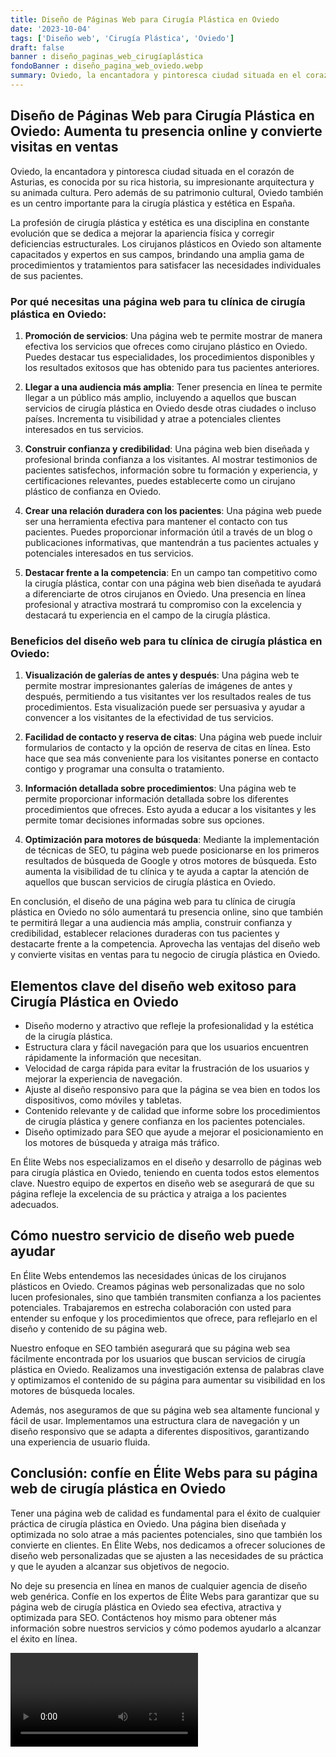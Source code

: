 ```yaml
---
title: Diseño de Páginas Web para Cirugía Plástica en Oviedo
date: '2023-10-04'
tags: ['Diseño web', 'Cirugía Plástica', 'Oviedo']
draft: false
banner : diseño_paginas_web_cirugíaplástica
fondoBanner : diseño_pagina_web_oviedo.webp
summary: Oviedo, la encantadora y pintoresca ciudad situada en el corazón de Asturias, es conocida por su rica historia, su impresionante arquitectura y su animada cultura. Pero además de su patrimonio cultural, Oviedo también es un centro importante para la cirugía plástica y estética en España. 
---
```


## Diseño de Páginas Web para Cirugía Plástica en Oviedo: Aumenta tu presencia online y convierte visitas en ventas

Oviedo, la encantadora y pintoresca ciudad situada en el corazón de Asturias, es conocida por su rica historia, su impresionante arquitectura y su animada cultura. Pero además de su patrimonio cultural, Oviedo también es un centro importante para la cirugía plástica y estética en España. 

La profesión de cirugía plástica y estética es una disciplina en constante evolución que se dedica a mejorar la apariencia física y corregir deficiencias estructurales. Los cirujanos plásticos en Oviedo son altamente capacitados y expertos en sus campos, brindando una amplia gama de procedimientos y tratamientos para satisfacer las necesidades individuales de sus pacientes. 

### Por qué necesitas una página web para tu clínica de cirugía plástica en Oviedo:

1. **Promoción de servicios**: Una página web te permite mostrar de manera efectiva los servicios que ofreces como cirujano plástico en Oviedo. Puedes destacar tus especialidades, los procedimientos disponibles y los resultados exitosos que has obtenido para tus pacientes anteriores.

2. **Llegar a una audiencia más amplia**: Tener presencia en línea te permite llegar a un público más amplio, incluyendo a aquellos que buscan servicios de cirugía plástica en Oviedo desde otras ciudades o incluso países. Incrementa tu visibilidad y atrae a potenciales clientes interesados en tus servicios.

3. **Construir confianza y credibilidad**: Una página web bien diseñada y profesional brinda confianza a los visitantes. Al mostrar testimonios de pacientes satisfechos, información sobre tu formación y experiencia, y certificaciones relevantes, puedes establecerte como un cirujano plástico de confianza en Oviedo.

4. **Crear una relación duradera con los pacientes**: Una página web puede ser una herramienta efectiva para mantener el contacto con tus pacientes. Puedes proporcionar información útil a través de un blog o publicaciones informativas, que mantendrán a tus pacientes actuales y potenciales interesados en tus servicios.

5. **Destacar frente a la competencia**: En un campo tan competitivo como la cirugía plástica, contar con una página web bien diseñada te ayudará a diferenciarte de otros cirujanos en Oviedo. Una presencia en línea profesional y atractiva mostrará tu compromiso con la excelencia y destacará tu experiencia en el campo de la cirugía plástica.

### Beneficios del diseño web para tu clínica de cirugía plástica en Oviedo:

1. **Visualización de galerías de antes y después**: Una página web te permite mostrar impresionantes galerías de imágenes de antes y después, permitiendo a tus visitantes ver los resultados reales de tus procedimientos. Esta visualización puede ser persuasiva y ayudar a convencer a los visitantes de la efectividad de tus servicios.

2. **Facilidad de contacto y reserva de citas**: Una página web puede incluir formularios de contacto y la opción de reserva de citas en línea. Esto hace que sea más conveniente para los visitantes ponerse en contacto contigo y programar una consulta o tratamiento.

3. **Información detallada sobre procedimientos**: Una página web te permite proporcionar información detallada sobre los diferentes procedimientos que ofreces. Esto ayuda a educar a los visitantes y les permite tomar decisiones informadas sobre sus opciones.

4. **Optimización para motores de búsqueda**: Mediante la implementación de técnicas de SEO, tu página web puede posicionarse en los primeros resultados de búsqueda de Google y otros motores de búsqueda. Esto aumenta la visibilidad de tu clínica y te ayuda a captar la atención de aquellos que buscan servicios de cirugía plástica en Oviedo.

En conclusión, el diseño de una página web para tu clínica de cirugía plástica en Oviedo no sólo aumentará tu presencia online, sino que también te permitirá llegar a una audiencia más amplia, construir confianza y credibilidad, establecer relaciones duraderas con tus pacientes y destacarte frente a la competencia. Aprovecha las ventajas del diseño web y convierte visitas en ventas para tu negocio de cirugía plástica en Oviedo.

<GifSeo />

<Cta />

## Elementos clave del diseño web exitoso para Cirugía Plástica en Oviedo

- Diseño moderno y atractivo que refleje la profesionalidad y la estética de la cirugía plástica.
- Estructura clara y fácil navegación para que los usuarios encuentren rápidamente la información que necesitan.
- Velocidad de carga rápida para evitar la frustración de los usuarios y mejorar la experiencia de navegación.
- Ajuste al diseño responsivo para que la página se vea bien en todos los dispositivos, como móviles y tabletas.
- Contenido relevante y de calidad que informe sobre los procedimientos de cirugía plástica y genere confianza en los pacientes potenciales.
- Diseño optimizado para SEO que ayude a mejorar el posicionamiento en los motores de búsqueda y atraiga más tráfico.

En Élite Webs nos especializamos en el diseño y desarrollo de páginas web para cirugía plástica en Oviedo, teniendo en cuenta todos estos elementos clave. Nuestro equipo de expertos en diseño web se asegurará de que su página refleje la excelencia de su práctica y atraiga a los pacientes adecuados.

## Cómo nuestro servicio de diseño web puede ayudar

En Élite Webs entendemos las necesidades únicas de los cirujanos plásticos en Oviedo. Creamos páginas web personalizadas que no solo lucen profesionales, sino que también transmiten confianza a los pacientes potenciales. Trabajaremos en estrecha colaboración con usted para entender su enfoque y los procedimientos que ofrece, para reflejarlo en el diseño y contenido de su página web.

Nuestro enfoque en SEO también asegurará que su página web sea fácilmente encontrada por los usuarios que buscan servicios de cirugía plástica en Oviedo. Realizamos una investigación extensa de palabras clave y optimizamos el contenido de su página para aumentar su visibilidad en los motores de búsqueda locales.

Además, nos aseguramos de que su página web sea altamente funcional y fácil de usar. Implementamos una estructura clara de navegación y un diseño responsivo que se adapta a diferentes dispositivos, garantizando una experiencia de usuario fluida.

## Conclusión: confíe en Élite Webs para su página web de cirugía plástica en Oviedo

Tener una página web de calidad es fundamental para el éxito de cualquier práctica de cirugía plástica en Oviedo. Una página bien diseñada y optimizada no solo atrae a más pacientes potenciales, sino que también los convierte en clientes. En Élite Webs, nos dedicamos a ofrecer soluciones de diseño web personalizadas que se ajusten a las necesidades de su práctica y que le ayuden a alcanzar sus objetivos de negocio.

No deje su presencia en línea en manos de cualquier agencia de diseño web genérica. Confíe en los expertos de Élite Webs para garantizar que su página web de cirugía plástica en Oviedo sea efectiva, atractiva y optimizada para SEO. Contáctenos hoy mismo para obtener más información sobre nuestros servicios y cómo podemos ayudarlo a alcanzar el éxito en línea.

<Video />

<CtaBot job='Cirugía Plástica' city='Oviedo'/>

<Gmaps query='Oviedo+españa+maps' />